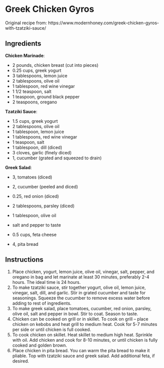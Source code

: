 # Greek Chicken Gyros {#chickengyros}

Original recipe from: https://www.modernhoney.com/greek-chicken-gyros-with-tzatziki-sauce/

## Ingredients

**Chicken Marinade**:

- 2 pounds,         chicken breast (cut into pieces)
- 0.25 cups,         greek yogurt
- 3 tablespoons,    lemon juice
- 2 tablespoons,    olive oil
- 1 tablespoon,     red wine vinegar
- 1 1/2 teaspoon,   salt
- 1 teaspoon,       ground black pepper
- 2 teaspoons,      oregano

**Tzatziki Sauce**:

- 1.5 cups,       greek yogurt
- 2 tablespoons,    olive oil
- 1 tablespoon,     lemon juice
- 1 tablespoons,    red wine vinegar
- 1 teaspoon,    salt
- 1 tablespoon,    dill (diced)
- 3 cloves,                garlic (finely diced)
- 1,                cucumber (grated and squeezed to drain)

**Greek Salad**:

- 3,                tomatoes (diced)
- 2,                cucumber (peeled and diced)
- 0.25,              red onion (diced)
- 2 tablespoons,    parsley (diced)
- 1 tablespoon,     olive oil
- salt and pepper to taste
- 0.5 cups, feta cheese

- 4, pita bread

## Instructions

1. Place chicken, yogurt, lemon juice, olive oil, vinegar, salt, pepper, and oregano in bag and let marinate at least 30 minutes, preferably 2-4 hours. The ideal time is 24 hours.
2. To make tzatziki sauce, stir together yogurt, olive oil, lemon juice, vinegar, salt, dill, and garlic. Stir in grated cucumber and taste for seasonings. Squeeze the cucumber to remove excess water before adding to rest of ingredients.
3. To make greek salad, place tomatoes, cucumber, red onion, parsley, olive oil, salt and pepper in bowl. Stir to coat. Season to taste.
4. Chicken can be cooked on grill or in skillet. To cook on grill -- place chicken on kebobs and heat grill to medium heat. Cook for 5-7 minutes per side or until chicken is full cooked.
5. To cook chicken on skillet. Heat skillet to medium high heat. Sprinkle with oil. Add chicken and cook for 8-10 minutes, or until chicken is fully cooked and golden brown.
6. Place chicken in pita bread. You can warm the pita bread to make it pliable. Top with tzatziki sauce and greek salad. Add additional feta, if desired.